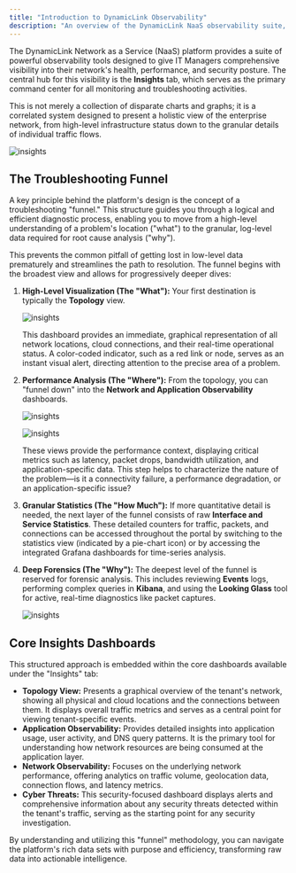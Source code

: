 ```yaml
---
title: "Introduction to DynamicLink Observability"
description: "An overview of the DynamicLink NaaS observability suite, the Unified Insights Dashboard, and the troubleshooting funnel methodology."
---
```


The DynamicLink Network as a Service (NaaS) platform provides a suite of powerful observability tools designed to give IT Managers comprehensive visibility into their network's health, performance, and security posture. The central hub for this visibility is the **Insights** tab, which serves as the primary command center for all monitoring and troubleshooting activities.

This is not merely a collection of disparate charts and graphs; it is a correlated system designed to present a holistic view of the enterprise network, from high-level infrastructure status down to the granular details of individual traffic flows.

![insights ](/insights/insights.svg)

## The Troubleshooting Funnel

A key principle behind the platform's design is the concept of a troubleshooting "funnel." This structure guides you through a logical and efficient diagnostic process, enabling you to move from a high-level understanding of a problem's location ("what") to the granular, log-level data required for root cause analysis ("why").

This prevents the common pitfall of getting lost in low-level data prematurely and streamlines the path to resolution. The funnel begins with the broadest view and allows for progressively deeper dives:

1. **High-Level Visualization (The "What"):** Your first destination is typically the **Topology** view.
   

   ![insights ](/insights/topo.png)

   
   This dashboard provides an immediate, graphical representation of all network locations, cloud connections, and their real-time operational status. A color-coded indicator, such as a red link or node, serves as an instant visual alert, directing attention to the precise area of a problem.
2. **Performance Analysis (The "Where"):** From the topology, you can "funnel down" into the **Network and Application Observability** dashboards.
   

   ![insights ](/insights/network.png)

    

   ![insights ](/insights/app.png)

   
   These views provide the performance context, displaying critical metrics such as latency, packet drops, bandwidth utilization, and application-specific data. This step helps to characterize the nature of the problem—is it a connectivity failure, a performance degradation, or an application-specific issue?
3. **Granular Statistics (The "How Much"):** If more quantitative detail is needed, the next layer of the funnel consists of raw **Interface and Service Statistics**. These detailed counters for traffic, packets, and connections can be accessed throughout the portal by switching to the statistics view (indicated by a pie-chart icon) or by accessing the integrated Grafana dashboards for time-series analysis.
4. **Deep Forensics (The "Why"):** The deepest level of the funnel is reserved for forensic analysis. This includes reviewing **Events** logs, performing complex queries in **Kibana**, and using the **Looking Glass** tool for active, real-time diagnostics like packet captures.
   

   ![insights ](/insights/lookingglass.png)

## Core Insights Dashboards

This structured approach is embedded within the core dashboards available under the "Insights" tab:

- **Topology View:** Presents a graphical overview of the tenant's network, showing all physical and cloud locations and the connections between them. It displays overall traffic metrics and serves as a central point for viewing tenant-specific events.
- **Application Observability:** Provides detailed insights into application usage, user activity, and DNS query patterns. It is the primary tool for understanding how network resources are being consumed at the application layer.
- **Network Observability:** Focuses on the underlying network performance, offering analytics on traffic volume, geolocation data, connection flows, and latency metrics.
- **Cyber Threats:** This security-focused dashboard displays alerts and comprehensive information about any security threats detected within the tenant's traffic, serving as the starting point for any security investigation.

By understanding and utilizing this "funnel" methodology, you can navigate the platform's rich data sets with purpose and efficiency, transforming raw data into actionable intelligence.
